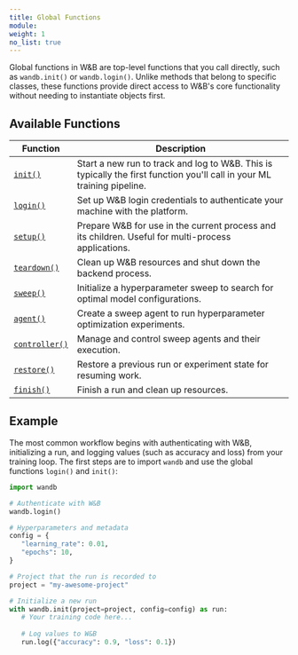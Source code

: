 ```yaml
---
title: Global Functions
module: 
weight: 1
no_list: true
---
```


Global functions in W&B are top-level functions that you call directly, such as `wandb.init()` or `wandb.login()`. Unlike methods that belong to specific classes, these functions provide direct access to W&B's core functionality without needing to instantiate objects first.

## Available Functions

| Function | Description |
|----------|-------------|
| [`init()`](/models/ref/python/functions/init) | Start a new run to track and log to W&B. This is typically the first function you'll call in your ML training pipeline. |
| [`login()`](/models/ref/python/functions/login) | Set up W&B login credentials to authenticate your machine with the platform. |
| [`setup()`](/models/ref/python/functions/setup) | Prepare W&B for use in the current process and its children. Useful for multi-process applications. |
| [`teardown()`](/models/ref/python/functions/teardown) | Clean up W&B resources and shut down the backend process. |
| [`sweep()`](/models/ref/python/functions/sweep) | Initialize a hyperparameter sweep to search for optimal model configurations. |
| [`agent()`](/models/ref/python/functions/agent) | Create a sweep agent to run hyperparameter optimization experiments. |
| [`controller()`](/models/ref/python/functions/controller) | Manage and control sweep agents and their execution. |
| [`restore()`](/models/ref/python/functions/restore) | Restore a previous run or experiment state for resuming work. |
| [`finish()`](/models/ref/python/functions/finish) | Finish a run and clean up resources. |

## Example

The most common workflow begins with authenticating with W&B, initializing a run, and logging values (such as accuracy and loss) from your training loop. The first steps are to import `wandb` and use the global functions `login()` and `init()`:

```python
import wandb

# Authenticate with W&B
wandb.login()

# Hyperparameters and metadata
config = {
   "learning_rate": 0.01,
   "epochs": 10,
}

# Project that the run is recorded to
project = "my-awesome-project"

# Initialize a new run
with wandb.init(project=project, config=config) as run:
   # Your training code here...
   
   # Log values to W&B
   run.log({"accuracy": 0.9, "loss": 0.1})
```